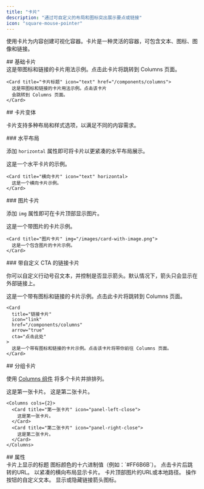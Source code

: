 ```yaml
---
title: "卡片"
description: "通过可自定义的布局和图标突出展示要点或链接"
icon: "square-mouse-pointer"
---
```



使用卡片为内容创建可视化容器。卡片是一种灵活的容器，可包含文本、图标、图像和链接。

<div id="basic-card">
  ## 基础卡片
</div>

<Card title="Card title" icon="text" href="/zh/components/columns">
  这是带图标和链接的卡片用法示例。点击此卡片将跳转到 Columns 页面。
</Card>

```mdx 卡片示例
<Card title="卡片标题" icon="text" href="/components/columns">
  这是带图标和链接的卡片用法示例。点击该卡片
  会跳转到 Columns 页面。
</Card>
```

<div id="card-variations">
  ## 卡片变体
</div>

卡片支持多种布局和样式选项，以满足不同的内容需求。

<div id="horizontal-layout">
  ### 水平布局
</div>

添加 `horizontal` 属性即可将卡片以更紧凑的水平布局展示。

<Card title="Horizontal card" icon="text" horizontal>
  这是一个水平卡片的示例。
</Card>

```mdx 横向卡片示例
<Card title="横向卡片" icon="text" horizontal>
  这是一个横向卡片示例。
</Card>
```

<div id="image-cards">
  ### 图片卡片
</div>

添加 `img` 属性即可在卡片顶部显示图片。

<Card title="图片卡片" img="https://mintlify-assets.b-cdn.net/yosemite.jpg">
  这是一个带图片的卡片示例。
</Card>

```mdx 图片卡片示例
<Card title="图片卡片" img="/images/card-with-image.png">
  这是一个包含图片的卡片示例。
</Card>
```

<div id="link-cards-with-custom-ctas">
  ### 带自定义 CTA 的链接卡片
</div>

你可以自定义行动号召文本，并控制是否显示箭头。默认情况下，箭头只会显示在外部链接上。

<Card title="Link card" icon="link" href="/zh/components/columns" arrow="true" cta="Click here">
  这是一个带有图标和链接的卡片示例。点击此卡片将跳转到 Columns 页面。
</Card>

```mdx 链接卡片示例
<Card
  title="链接卡片"
  icon="link"
  href="/components/columns"
  arrow="true"
  cta="点击此处"
>
  这是一个带有图标和链接的卡片示例。点击该卡片将带你前往 Columns 页面。
</Card>
```

<div id="grouping-cards">
  ## 分组卡片
</div>

使用 [Columns 组件](/zh/components/columns) 将多个卡片并排排列。

<Columns cols={2}>
  <Card title="第一张卡片" icon="panel-left-close">
    这是第一张卡片。
  </Card>

  <Card title="第二张卡片" icon="panel-right-close">
    这是第二张卡片。
  </Card>
</Columns>

```mdx Columns 示例
<Columns cols={2}>
  <Card title="第一张卡片" icon="panel-left-close">
    这是第一张卡片。
  </Card>
  <Card title="第二张卡片" icon="panel-right-close">
    这是第二张卡片。
  </Card>
</Columns>
```

<div id="properties">
  ## 属性
</div>

<ResponseField name="title" type="string" required>
  卡片上显示的标题
</ResponseField>

<IconsOptional />

<ResponseField name="color" type="string">
  图标颜色的十六进制值（例如：`#FF6B6B`）。
</ResponseField>

<ResponseField name="href" type="string">
  点击卡片后跳转的URL。
</ResponseField>

<ResponseField name="horizontal" type="boolean">
  以紧凑的横向布局显示卡片。
</ResponseField>

<ResponseField name="img" type="string">
  卡片顶部图片的URL或本地路径。
</ResponseField>

<ResponseField name="cta" type="string">
  操作按钮的自定义文本。
</ResponseField>

<ResponseField name="arrow" type="boolean">
  显示或隐藏链接箭头图标。
</ResponseField>
